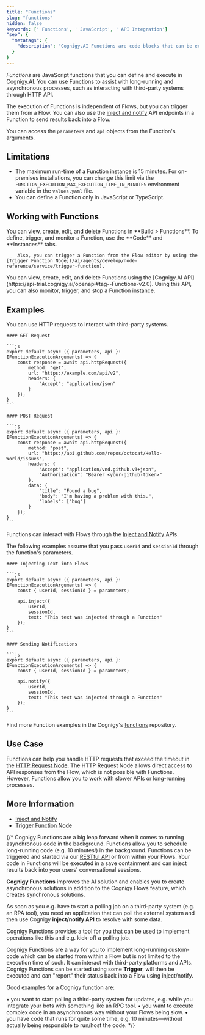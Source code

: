 ```yaml
---
title: "Functions"
slug: "functions"
hidden: false
keywords: [' Functions', ' JavaScript', ' API Integration']
"seo": {
  "metatags": {
    "description": "Cognigy.AI Functions are code blocks that can be executed within your Cognigy.AI installation and assist you with long-running asynchronous processes, such as interacting with third-party systems through HTTP API."
  }
}
---
```


_Functions_ are JavaScript functions that you can define and execute in Cognigy.AI. You can use Functions to assist with long-running and asynchronous processes, such as interacting with third-party systems through HTTP API.

The execution of Functions is independent of Flows, but you can trigger them from a Flow. You can also use the [inject and notify](/ai/agents/deploy/endpoints/inject-and-notify) API endpoints in a Function to send results back into a Flow.

You can access the `parameters` and `api` objects from the Function's arguments.

## Limitations

- The maximum run-time of a Function instance is 15 minutes. For on-premises installations, you can change this limit via the `FUNCTION_EXECUTION_MAX_EXECUTION_TIME_IN_MINUTES` environment variable in the `values.yaml` file.
- You can define a Function only in JavaScript or TypeScript.

## Working with Functions

<Tabs>
  <Tab title="GUI">
        You can view, create, edit, and delete Functions in **Build > Functions**. To define, trigger, and monitor a Function, use the **Code** and **Instances** tabs.

        Also, you can trigger a Function from the Flow editor by using the [Trigger Function Node](/ai/agents/develop/node-reference/service/trigger-function).
  </Tab>
  <Tab title="API">
        You can view, create, edit, and delete Functions using the [Cognigy.AI API](https://api-trial.cognigy.ai/openapi#tag--Functions-v2.0). Using this API, you can also monitor, trigger, and stop a Function instance.
  </Tab>
</Tabs>

## Examples

<Note>
  You can use HTTP requests to interact with third-party systems.
</Note>

    #### GET Request

    ```js
    export default async ({ parameters, api }: IFunctionExecutionArguments) => {
        const response = await api.httpRequest({
            method: "get",
            url: "https://example.com/api/v2",
            headers: {
                "Accept": "application/json"
            }
        });
    }
    ```

    #### POST Request

    ```js
    export default async ({ parameters, api }: IFunctionExecutionArguments) => {
        const response = await api.httpRequest({
            method: "post",
            url: "https://api.github.com/repos/octocat/Hello-World/issues",
            headers: {
                "Accept": "application/vnd.github.v3+json",
                "Authorization": "Bearer <your-github-token>"
            },
            data: {
                "title": "Found a bug",
                "body": "I'm having a problem with this.",
                "labels": ["bug"]
            }
        });
    }
    ```

<Note>

  Functions can interact with Flows through the [Inject and Notify](/ai/agents/deploy/endpoints/inject-and-notify) APIs.

  The following examples assume that you pass `userId` and `sessionId` through the function's parameters.
</Note>

    #### Injecting Text into Flows

    ```js
    export default async ({ parameters, api }: IFunctionExecutionArguments) => {
        const { userId, sessionId } = parameters;

        api.inject({
            userId,
            sessionId,
            text: "This text was injected through a Function"
        });
    }
    ```

    #### Sending Notifications

    ```js
    export default async ({ parameters, api }: IFunctionExecutionArguments) => {
        const { userId, sessionId } = parameters;

        api.notify({
            userId,
            sessionId,
            text: "This text was injected through a Function"
        });
    }
    ```

Find more Function examples in the Cognigy's [functions](https://github.com/Cognigy/Functions?tab=readme-ov-file) repository.

## Use Case

Functions can help you handle HTTP requests that exceed the timeout in the [HTTP Request Node](/ai/agents/develop/node-reference/service/http-request). The HTTP Request Node allows direct access to API responses from the Flow, which is not possible with Functions. However, Functions allow you to work with slower APIs or long-running processes.

## More Information

- [Inject and Notify](/ai/agents/deploy/endpoints/inject-and-notify)
- [Trigger Function Node](/ai/agents/develop/node-reference/service/trigger-function)

{/*
Cognigy Functions are a big leap forward when it comes to running asynchronous code in the background. 
Functions allow you to schedule long-running code (e.g. 10 minutes!) in the background. 
Functions can be triggered and started via our [RESTful API](https://api-trial.cognigy.ai/openapi) or from within your Flows. Your code in Functions will be executed in a save containment and can inject results back into your users' conversational sessions. 

**Cognigy Functions** improves the AI solution and enables you to create asynchronous solutions in addition to the Cognigy Flows feature, which creates synchronous solutions. 

As soon as you e.g. have to start a polling job on a third-party system (e.g. an RPA tool), you need an application that can poll the external system and then use Cognigy **inject/notify API** to resolve with some data.

Cognigy Functions provides a tool for you that can be used to implement operations like this and e.g. kick-off a polling job.

Cognigy Functions are a way for you to implement long-running custom-code which can be started from within a Flow but is not limited to the execution time of such. It can interact with third-party platforms and APIs. Cognigy Functions can be started using some **Trigger**, will then be executed and can "report" their status back into a Flow using inject/notify.

Good examples for a Cognigy function are:

•	you want to start polling a third-party system for updates, e.g. while you integrate your bots with something like an RPC tool.
•	you want to execute complex code in an asynchronous way without your Flows being slow.
•	you have code that runs for quite some time, e.g. 10 minutes—without actually being responsible to run/host the code.
*/}